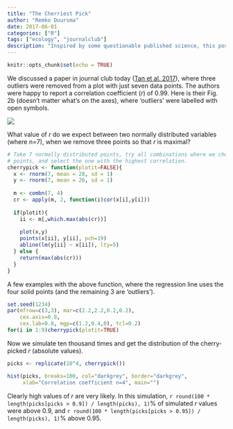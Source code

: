 ```yaml
---
title: "The Cherriest Pick"
author: "Remko Duursma"
date: 2017-06-01
categories: ["R"]
tags: ["ecology", "journalclub"]
description: "Inspired by some questionable published science, this post shows how much you can influence the correlation by cherry-picking outliers and removing them."
---
```


```r
knitr::opts_chunk$set(echo = TRUE)
```

We discussed a paper in journal club today ([Tan et al. 2017](http://iopscience.iop.org/article/10.1088/1748-9326/aa6f97/meta)), where three outliers were removed from a plot with just seven data points. The authors were happy to report a correlation coefficient (*r*) of 0.99. Here is their Fig. 2b (doesn't matter what's on the axes), where 'outliers' were labelled with open symbols.

![](img/tan2017fig2.png)

What value of *r* do we expect between two normally distributed variables (where n=7), when we remove three points so that *r* is maximal?

```r
# Take 7 normally distributed points, try all combinations where we choose 4
# points, and select the one with the highest correlation.
cherrypick <- function(plotit=FALSE){
  x <- rnorm(7, mean = 28, sd = 1)
  y <- rnorm(7, mean = 26, sd = 1)
  
  m <- combn(7, 4)
  cr <- apply(m, 2, function(i)cor(x[i],y[i]))
  
  if(plotit){ 
    ii <- m[,which.max(abs(cr))]
    
    plot(x,y)
    points(x[ii], y[ii], pch=19)
    abline(lm(y[ii] ~ x[ii]), lty=5)
  } else {
    return(max(abs(cr)))
  }
}
```

A few examples with the above function, where the regression line uses the four solid points (and the remaining 3 are 'outliers').

```r
set.seed(1234)
par(mfrow=c(3,3), mar=c(2.2,2.2,0.2,0.2), 
    cex.axis=0.8,
    cex.lab=0.8, mgp=c(1.2,0.4,0), tcl=0.2)
for(i in 1:9)cherrypick(plotit=TRUE)
```


Now we simulate ten thousand times and get the distribution of the cherry-picked *r* (absolute values).

```r
picks <- replicate(10^4, cherrypick())

hist(picks, breaks=100, col="darkgrey", border="darkgrey",
     xlab="Correlation coefficient n=4", main="")
```

Clearly high values of *r* are very likely. In this simulation, `r round(100 * length(picks[picks > 0.9]) / length(picks), 1)`% of simulated *r* values were above 0.9, and `r round(100 * length(picks[picks > 0.95]) / length(picks), 1)`% above 0.95.

